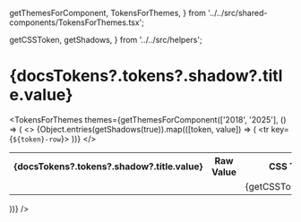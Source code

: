   getThemesForComponent,
  TokensForThemes,
} from '../../src/shared-components/TokensForThemes.tsx';

  getCSSToken,
  getShadows,
} from '../../src/helpers';

<Meta title="Tokens/Shadows" />

# {docsTokens?.tokens?.shadow?.title.value}

<MultiLineDescription value={docsTokens?.tokens?.shadow?.description?.value} />

<TokensForThemes
  themes={getThemesForComponent(['2018', '2025'], () => (
    <table>
      <tbody>
        <>
          <tr>
            <th>{docsTokens?.tokens?.shadow?.title.value}</th>
            <th>Raw Value</th>
            <th>CSS Token</th>
          </tr>
          {Object.entries(getShadows(true)).map(([token, value]) => (
            <tr key={`${token}-row`}>
              <td>
                <Shadow className={token.toLowerCase()} value={value} />
              </td>
              <td>
                <CopyRawCssPropValue value={token.toLowerCase()} cssProperty="box-shadow" />
              </td>
              <td>
                <CopyToClipBoard value={getCSSToken(token)}>
                  {getCSSToken(token)}
                </CopyToClipBoard>
              </td>
            </tr>
          ))}
        </>
      </tbody>
    </table>
  ))}
/>
